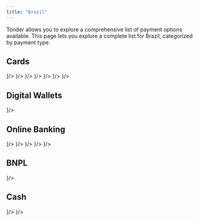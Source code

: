 ```yaml
---
title: "Brazil"
---
```


Tonder allows you to explore a comprehensive list of payment options available. This page lets you explore a complete list for Brazil, categorized by payment type. 

## Cards

<CardGroup cols={4}>
  <Card title="Visa" icon={
    <svg xmlns="http://www.w3.org/2000/svg" width="48" height="32" fill="none"><path d="M0 4a4 4 0 0 1 4-4h40a4 4 0 0 1 4 4v24a4 4 0 0 1-4 4H4a4 4 0 0 1-4-4V4z" fill="#1434CB"/><path d="m19.21 9.196-5.242 12.626h-3.43l-2.59-10.074c-.13-.59-.323-.85-.776-1.112C6.395 10.242 5.1 9.786 4 9.588l.065-.393h5.501c.712 0 1.36.458 1.489 1.309l1.36 7.327 3.365-8.57h3.43v-.066zm13.398 8.505c0-3.337-4.53-3.533-4.53-4.972 0-.458.453-.916 1.359-1.047.453-.065 1.747-.13 3.171.589l.583-2.682C32.414 9.327 31.443 9 30.149 9c-3.172 0-5.437 1.7-5.437 4.187 0 1.832 1.618 2.813 2.848 3.402 1.23.588 1.683.981 1.683 1.57 0 .85-.971 1.243-1.942 1.243-1.618 0-2.589-.458-3.301-.785l-.582 2.747c.776.328 2.135.655 3.56.655 3.365 0 5.566-1.701 5.63-4.318zm8.415 4.121H44L41.411 9.196h-2.783a1.43 1.43 0 0 0-1.36.916l-4.854 11.71h3.366l.647-1.897h4.143l.453 1.897zm-3.625-4.448 1.683-4.71.97 4.71h-2.653zM23.806 9.196l-2.654 12.626h-3.236L20.57 9.196h3.236z" fill="#fff"/><path fill-rule="evenodd" clip-rule="evenodd" d="M44 1H4a3 3 0 0 0-3 3v24a3 3 0 0 0 3 3h40a3 3 0 0 0 3-3V4a3 3 0 0 0-3-3zM4 0a4 4 0 0 0-4 4v24a4 4 0 0 0 4 4h40a4 4 0 0 0 4-4V4a4 4 0 0 0-4-4H4z" fill="#fff" fill-opacity=".1"/></svg>
  }/>
  <Card title="MasterCard" icon={
    <svg xmlns="http://www.w3.org/2000/svg" width="48" height="32" fill="none"><rect width="48" height="32" rx="4" fill="#000"/><path d="M0 4a4 4 0 0 1 4-4h40a4 4 0 0 1 4 4v24a4 4 0 0 1-4 4H4a4 4 0 0 1-4-4V4z" fill="#000"/><path d="M28.867 7.369h-9.735v17.41h9.735V7.37z" fill="#FF5F00"/><path d="M19.751 16.072a11.01 11.01 0 0 1 1.117-4.84A11.064 11.064 0 0 1 24 7.367a11.172 11.172 0 0 0-11.737-1.254 11.107 11.107 0 0 0-4.568 4.085 11.033 11.033 0 0 0 0 11.749 11.107 11.107 0 0 0 4.568 4.084A11.172 11.172 0 0 0 24 24.778a11.064 11.064 0 0 1-3.132-3.865 11.012 11.012 0 0 1-1.117-4.84z" fill="#EB001B"/><path fill-rule="evenodd" clip-rule="evenodd" d="M40.305 21.947a11.033 11.033 0 0 0 0-11.749 11.106 11.106 0 0 0-4.568-4.084A11.172 11.172 0 0 0 24 7.367a11.084 11.084 0 0 1 3.13 3.866 11.03 11.03 0 0 1 0 9.678A11.084 11.084 0 0 1 24 24.778a11.172 11.172 0 0 0 11.737 1.254 11.107 11.107 0 0 0 4.568-4.085zm.634.629v.356h-.079v-.356h-.144v-.073h.367v.073h-.144zm.714-.073v.43h-.08v-.326l-.121.28h-.083l-.121-.279v.324h-.08v-.43h.113l.13.296.13-.295h.112z" fill="#F79E1B"/><path fill-rule="evenodd" clip-rule="evenodd" d="M44 1H4a3 3 0 0 0-3 3v24a3 3 0 0 0 3 3h40a3 3 0 0 0 3-3V4a3 3 0 0 0-3-3zM4 0a4 4 0 0 0-4 4v24a4 4 0 0 0 4 4h40a4 4 0 0 0 4-4V4a4 4 0 0 0-4-4H4z" fill="#fff" fill-opacity=".1"/><rect x=".5" y=".5" width="47" height="31" rx="3.5" stroke="#000" stroke-opacity=".05"/></svg>
  }/>
  <Card title="Elo" icon={
    <svg xmlns="http://www.w3.org/2000/svg" width="48" height="32" fill="none"><path d="M0 4a4 4 0 0 1 4-4h40a4 4 0 0 1 4 4v24a4 4 0 0 1-4 4H4a4 4 0 0 1-4-4V4z" fill="#000"/><path d="M10.236 11.386a4.51 4.51 0 0 1 5.85 3.378l3.091-.63a7.666 7.666 0 0 0-9.941-5.74l1 2.992z" fill="#FC0"/><path d="m6.587 21.406 2.09-2.364a4.5 4.5 0 0 1-1.522-3.378c0-1.343.589-2.55 1.521-3.375l-2.09-2.364A7.648 7.648 0 0 0 4 15.665c0 2.285 1 4.337 2.587 5.741z" fill="#00A0DE"/><path d="M16.084 16.57a4.51 4.51 0 0 1-5.85 3.372l-1.001 2.994a7.67 7.67 0 0 0 2.433.393 7.667 7.667 0 0 0 7.51-6.126l-3.092-.634z" fill="#EC3413"/><path fill-rule="evenodd" clip-rule="evenodd" d="M33.268 10.039v8.954l1.392.565-.79 1.846-1.537-.64a1.742 1.742 0 0 1-.758-.636c-.17-.263-.297-.624-.297-1.11v-8.98h1.99zm-11.387 9.104a5.469 5.469 0 0 1-.322-.62 4.55 4.55 0 0 1-.1-3.442c.455-1.239 1.323-2.187 2.445-2.67 1.411-.607 2.971-.487 4.323.315.86.493 1.468 1.254 1.93 2.33.036.082.069.168.1.25l.061.16-8.438 3.677zm2.817-4.907c-1.002.43-1.518 1.37-1.412 2.473l4.244-1.827c-.73-.858-1.68-1.142-2.832-.646zm3.36 3.974-.001.003-.088-.06c-.254.411-.649.744-1.147.96-.949.413-1.828.307-2.46-.247l-.057.088-.002-.001-1.077 1.61c.268.186.555.343.856.47 1.19.493 2.406.47 3.605-.051.867-.376 1.547-.949 2.012-1.675l-1.64-1.097zm9.687-3.409a2.533 2.533 0 0 0-.87 1.911c-.001.761.333 1.443.864 1.91l-1.427 1.594a4.666 4.666 0 0 1-1.576-3.506 4.665 4.665 0 0 1 1.58-3.501l1.429 1.592zm1.668 4.453a2.57 2.57 0 0 1-.805-.13l-.682 2.027a4.68 4.68 0 0 0 6.072-3.493l-2.097-.428a2.54 2.54 0 0 1-2.488 2.024zm-1.478-6.979A4.68 4.68 0 0 1 44 15.785l-2.097.425a2.54 2.54 0 0 0-3.292-1.905l-.676-2.03z" fill="#fff"/><path fill-rule="evenodd" clip-rule="evenodd" d="M44 1H4a3 3 0 0 0-3 3v24a3 3 0 0 0 3 3h40a3 3 0 0 0 3-3V4a3 3 0 0 0-3-3zM4 0a4 4 0 0 0-4 4v24a4 4 0 0 0 4 4h40a4 4 0 0 0 4-4V4a4 4 0 0 0-4-4H4z" fill="#fff" fill-opacity=".1"/></svg>
  }/>
  <Card title="Hipercard" icon={
    <svg xmlns="http://www.w3.org/2000/svg" width="48" height="32" viewBox="0 0 48 32" fill="none"><rect width="48" height="32" rx="2" fill="#B3131B"/><path d="M3.70186 22.0604L3.91825 22.106C3.88504 22.2637 3.83168 22.5221 3.79977 22.6797C3.76766 22.8383 3.71272 23.1073 3.67763 23.2776L3.55208 23.8855C3.51812 24.0495 3.46483 24.3084 3.43368 24.4606C3.40231 24.6139 3.34827 24.8715 3.31345 25.0338C3.30848 25.0569 3.30364 25.0799 3.29902 25.1021L20.7777 25.096L38.5404 25.0897L38.8325 25.0552C38.9969 25.0358 39.2212 25.0008 39.3264 24.9787C39.4409 24.9547 39.5667 24.9288 39.6051 24.9216C39.605 24.9216 39.6072 24.9211 39.6128 24.9199L39.6329 24.915C39.6494 24.911 39.6701 24.9056 39.694 24.8993C39.7416 24.8867 39.7991 24.8708 39.8547 24.8547C39.9649 24.8229 40.1177 24.773 40.1899 24.7456C40.2602 24.7189 40.409 24.6526 40.5154 24.5998C40.6276 24.5441 40.739 24.4877 40.7646 24.4738C40.7637 24.4744 40.7693 24.4712 40.7845 24.4616C40.7979 24.4531 40.8151 24.4419 40.8349 24.4287C40.8746 24.4023 40.9226 24.3695 40.9688 24.3369L41.1257 24.2265L41.2917 24.0613C41.3914 23.9621 41.4947 23.8518 41.5224 23.8176L41.6687 23.9358L41.5224 23.8176C41.5518 23.7813 41.6201 23.6853 41.6709 23.6073C41.7199 23.532 41.7873 23.416 41.8178 23.3556C41.8477 23.2965 41.9079 23.156 41.9486 23.048L42.0192 22.8605L42.08 22.5825C42.1154 22.4208 42.1738 22.1447 42.2097 21.9698C42.2457 21.7938 42.2992 21.5345 42.3284 21.3935L42.4454 20.8287L42.5733 20.2102C42.6086 20.0403 42.663 19.7766 42.6943 19.6243C42.7257 19.4716 42.7794 19.2124 42.8136 19.048C42.8478 18.884 42.9053 18.606 42.9415 18.4303C42.9777 18.2542 43.0304 17.9997 43.0585 17.8646C43.0866 17.73 43.1402 17.4711 43.1777 17.2894C43.2153 17.1074 43.2742 16.8241 43.3087 16.6596L43.5109 16.7021L43.3087 16.6596C43.3431 16.4957 43.395 16.2464 43.4241 16.106C43.4531 15.9655 43.5074 15.7018 43.5446 15.5201L43.6643 14.9341C43.6931 14.7925 43.7452 14.5424 43.7802 14.3776C43.8149 14.2141 43.8728 13.9364 43.9088 13.7611L44.029 13.1747C44.0592 13.0275 44.1124 12.7726 44.1474 12.6079C44.1822 12.4443 44.2402 12.1666 44.2763 11.9912C44.3125 11.8154 44.3665 11.5517 44.3963 11.4053C44.4263 11.2582 44.4782 11.0081 44.5116 10.8493C44.5449 10.6915 44.5985 10.433 44.6306 10.2753C44.663 10.1166 44.7164 9.85721 44.7494 9.69854C44.7824 9.54043 44.84 9.26237 44.8774 9.08076C44.9149 8.8987 44.9689 8.6392 44.9976 8.5038C45.026 8.36941 45.0789 8.11554 45.1152 7.93991C45.1517 7.76332 45.2102 7.48653 45.2452 7.32425C45.2502 7.30121 45.255 7.27843 45.2597 7.25626L27.7706 7.26286L9.99902 7.26956L9.75635 7.30184C9.61926 7.32008 9.38238 7.3593 9.23393 7.38839C9.08702 7.41718 8.87336 7.469 8.76489 7.50166C8.65087 7.536 8.48758 7.59099 8.40609 7.62219C8.3207 7.65488 8.2057 7.7029 8.15387 7.72709C8.10194 7.75132 7.99138 7.8085 7.91167 7.85274C7.83364 7.89606 7.72448 7.96259 7.67346 7.99738L7.52916 7.78576L7.67346 7.99738C7.62168 8.03269 7.51606 8.11205 7.44266 8.17133C7.37388 8.22688 7.25908 8.3315 7.19334 8.39871L7.19334 8.39871C7.12775 8.46578 7.02503 8.58381 6.97011 8.65508L6.76721 8.49874L6.97011 8.65508L6.87164 8.78287L6.75912 8.99285L6.54155 8.87626L6.75912 8.99285L3.70186 22.0604ZM3.70186 22.0604L3.91825 22.106C3.95169 21.9472 4.00862 21.6734 4.04484 21.4971L3.79393 21.4456L3.70186 22.0604ZM6.4855 9.72672C6.52397 9.57049 6.57626 9.39032 6.5993 9.32842L5.96918 10.9021C6.00295 10.7438 6.06102 10.4656 6.09824 10.2838C6.13545 10.102 6.1978 9.82379 6.23678 9.66548L6.48549 9.72673C6.48549 9.72673 6.4855 9.72672 6.4855 9.72672Z" fill="#B3131B" stroke="white" stroke-width="0.51229"/><path d="M14.4527 20.7953H14.9154L14.9284 20.7615C14.9356 20.743 14.9415 20.6994 14.9415 20.6646C14.9415 20.6299 14.9567 20.5035 14.9754 20.3839C14.994 20.2642 15.0378 19.9888 15.0726 19.7718C15.1074 19.5549 15.1595 19.2287 15.1884 19.0469C15.2173 18.8651 15.2526 18.6325 15.2668 18.5299C15.281 18.4273 15.2984 18.3433 15.3054 18.3433C15.3124 18.3433 15.3423 18.3886 15.3718 18.4441L15.4256 18.5448L15.5449 18.6639L15.6642 18.783L15.811 18.8412L15.9578 18.8995L16.1328 18.922L16.3078 18.9444L16.5299 18.9309L16.752 18.9174L16.9925 18.8558L17.233 18.7941L17.3621 18.7357C17.4331 18.7036 17.5589 18.6336 17.6418 18.5801L17.7924 18.4829L17.9328 18.3438C18.01 18.2673 18.119 18.1446 18.1749 18.0712C18.2308 17.9978 18.2765 17.9324 18.2765 17.9258C18.2765 17.9193 18.304 17.8738 18.3375 17.8248C18.3711 17.7757 18.4398 17.6397 18.4902 17.5224C18.5406 17.4052 18.6193 17.1941 18.6652 17.0534L18.7486 16.7975L18.7917 16.5759C18.8154 16.454 18.8459 16.2525 18.8594 16.1281L18.8841 15.902L18.8699 15.7101L18.8556 15.5182L18.8107 15.3263L18.7658 15.1344L18.6931 14.9908L18.6205 14.8471L18.4801 14.6996L18.3397 14.5521L18.1736 14.4671L18.0075 14.382L17.8247 14.3386L17.6418 14.2952L17.4589 14.2819L17.276 14.2686L17.0723 14.2918L16.8685 14.315L16.7022 14.3571L16.536 14.3992L16.3915 14.4654C16.3121 14.5019 16.1965 14.5638 16.1346 14.603C16.0728 14.6422 16.009 14.6873 15.9928 14.7032C15.9767 14.7191 15.9381 14.7486 15.907 14.7688L15.8505 14.8054L15.89 14.6181C15.9118 14.5151 15.9299 14.4188 15.9304 14.4042L15.9312 14.3775H15.5368H15.1423L15.0731 14.8093C15.0351 15.0467 14.975 15.4137 14.9396 15.6248C14.9043 15.8359 14.8509 16.1525 14.8211 16.3284C14.7913 16.5043 14.7381 16.8162 14.7029 17.0214C14.6677 17.2266 14.6096 17.5528 14.5737 17.7463C14.5378 17.9398 14.4852 18.2228 14.4568 18.3753C14.4284 18.5277 14.375 18.8156 14.3381 19.0149C14.3012 19.2143 14.2419 19.5309 14.2063 19.7185C14.1707 19.9062 14.1128 20.2036 14.0776 20.3795C14.0424 20.5554 14.0083 20.7209 14.0019 20.7473L13.9901 20.7953H14.4527ZM16.4444 18.3301L16.2647 18.3408L16.1473 18.3203L16.0299 18.2997L15.9106 18.2458L15.7914 18.1918L15.7081 18.113L15.6247 18.0341L15.5767 17.9275C15.5502 17.8689 15.5162 17.7693 15.5012 17.7062L15.4737 17.5915L15.4847 17.4077L15.4957 17.2239L15.5511 16.9361C15.5816 16.7778 15.6364 16.4803 15.6728 16.2751C15.7092 16.0699 15.7644 15.7692 15.7954 15.6069L15.8517 15.3118L15.975 15.2101C16.0429 15.1542 16.1503 15.0792 16.2138 15.0435L16.3293 14.9786L16.4799 14.9324L16.6305 14.8862L16.8242 14.8749L17.0178 14.8637L17.1755 14.897L17.3332 14.9303L17.4444 14.9811L17.5557 15.0318L17.649 15.1248L17.7423 15.2178L17.7927 15.3162C17.8203 15.3703 17.8592 15.4763 17.8791 15.5517L17.9152 15.6888L17.9041 16.0939L17.8931 16.499L17.8378 16.7384C17.8074 16.8701 17.7495 17.0716 17.7092 17.1862L17.6359 17.3945L17.5461 17.5631C17.4968 17.6559 17.4206 17.7812 17.3769 17.8416C17.3333 17.902 17.2636 17.9803 17.2222 18.0156C17.1808 18.0508 17.1114 18.1059 17.0681 18.138L16.9892 18.1963L16.8066 18.2579L16.624 18.3194L16.4444 18.3301ZM20.9122 18.9163L21.1489 18.9189L21.3856 18.8975C21.5158 18.8858 21.7288 18.8613 21.8589 18.8431C21.9891 18.8249 22.214 18.7843 22.3587 18.7527L22.6217 18.6954L22.6348 18.5993C22.642 18.5464 22.6715 18.3891 22.7004 18.2497L22.753 17.9962L22.7414 17.9847L22.7298 17.9732L22.6494 18.0117C22.6052 18.0328 22.4674 18.0833 22.3433 18.1239L22.1176 18.1976L21.8807 18.2431L21.6438 18.2885L21.2672 18.2893L20.8907 18.29L20.7616 18.2491C20.6906 18.2267 20.5862 18.1855 20.5295 18.1578L20.4266 18.1073L20.3416 18.0312L20.2566 17.9551L20.1903 17.8402L20.124 17.7254L20.0824 17.5813L20.0408 17.4373L20.0405 17.1707L20.0402 16.9041L20.0771 16.6663L20.114 16.4284L20.4378 16.4135L20.7616 16.3985L21.9585 16.4061L23.1553 16.4137L23.1915 16.2618C23.2114 16.1782 23.2417 16.0055 23.259 15.878L23.2904 15.6461L23.2911 15.4511L23.2917 15.256L23.2576 15.1104L23.2236 14.9648L23.1672 14.8684C23.1362 14.8153 23.0816 14.7385 23.0459 14.6976C23.0101 14.6567 22.9463 14.599 22.904 14.5694C22.8618 14.5399 22.7788 14.4902 22.7196 14.459L22.612 14.4023L22.424 14.3574L22.2361 14.3125L22.0045 14.2906L21.7729 14.2686L21.5577 14.2825L21.3426 14.2964L21.0844 14.3455L20.8262 14.3947L20.6648 14.4586C20.576 14.4938 20.4405 14.5579 20.3636 14.6011C20.2866 14.6443 20.1801 14.7147 20.1269 14.7574C20.0736 14.8002 19.9814 14.8833 19.922 14.9421C19.8626 15.001 19.7746 15.1067 19.7266 15.1771C19.6786 15.2474 19.605 15.3721 19.563 15.4542C19.5211 15.5363 19.4664 15.6515 19.4415 15.7101C19.4167 15.7687 19.3715 15.8887 19.3411 15.9766C19.3108 16.0646 19.2631 16.2325 19.2351 16.3497C19.2071 16.467 19.1688 16.66 19.1499 16.7787L19.1156 16.9945L19.1159 17.3118L19.1163 17.629L19.149 17.7676C19.167 17.8438 19.2013 17.959 19.2254 18.0235C19.2494 18.088 19.2939 18.1839 19.3242 18.2367C19.3545 18.2895 19.4192 18.3744 19.468 18.4255C19.5168 18.4766 19.6051 18.5541 19.6643 18.5977C19.7235 18.6414 19.8288 18.7028 19.8984 18.7341L20.0249 18.7912L20.2012 18.8335C20.2983 18.8567 20.4447 18.8842 20.5266 18.8946C20.6085 18.9051 20.7821 18.9148 20.9122 18.9163ZM21.3175 15.9127C20.7218 15.9127 20.2345 15.9084 20.2345 15.9033C20.2345 15.8981 20.2599 15.8237 20.2909 15.738C20.322 15.6523 20.3766 15.5247 20.4122 15.4545L20.4769 15.3268L20.6193 15.1865L20.7616 15.0463L20.9015 14.98C20.9784 14.9436 21.0801 14.9039 21.1274 14.8918C21.1747 14.8798 21.3103 14.8638 21.4286 14.8563L21.6438 14.8426L21.809 14.8637L21.9742 14.8847L22.0943 14.9392L22.2144 14.9937L22.2803 15.064C22.3165 15.1028 22.3597 15.1598 22.3762 15.1907L22.4063 15.247L22.4261 15.3719L22.446 15.4969L22.4233 15.7048L22.4005 15.9127H21.3175ZM27.7545 18.9164L27.9913 18.919L28.2601 18.8874C28.408 18.87 28.6048 18.8413 28.6975 18.8235C28.7902 18.8057 28.9403 18.7703 29.031 18.7449C29.1217 18.7195 29.2038 18.6921 29.2134 18.6839C29.223 18.6757 29.2486 18.579 29.2704 18.4689C29.2921 18.3588 29.3195 18.2111 29.3312 18.1407C29.343 18.0704 29.349 18.009 29.3447 18.0044C29.3404 17.9998 29.3245 18.0058 29.3094 18.0177C29.2944 18.0295 29.1888 18.0735 29.0748 18.1155L28.8677 18.1917L28.5726 18.2484L28.2776 18.305L28.0267 18.2965L27.7759 18.2881L27.6334 18.2391L27.4909 18.1901L27.3808 18.0947L27.2707 17.9993L27.1977 17.8674L27.1247 17.7356L27.0899 17.5593L27.0551 17.383L27.0553 17.1542L27.0555 16.9254L27.0978 16.6482L27.1401 16.3711L27.1848 16.2218C27.2094 16.1397 27.2372 16.0438 27.2466 16.0086C27.2561 15.9734 27.2955 15.8727 27.3343 15.7847C27.3731 15.6968 27.4424 15.5608 27.4882 15.4827L27.5715 15.3405L27.6738 15.2355L27.776 15.1304L27.8844 15.0639L27.9927 14.9973L28.1318 14.9548C28.2083 14.9315 28.3435 14.9012 28.4323 14.8874L28.5937 14.8625L28.8303 14.8743L29.067 14.8861L29.3467 14.9415L29.6264 14.997L29.7402 15.0391C29.8028 15.0622 29.8567 15.0811 29.86 15.0811C29.8634 15.0811 29.8784 15.002 29.8934 14.9052C29.9084 14.8085 29.9351 14.6493 29.9527 14.5515C29.9704 14.4537 29.9805 14.3695 29.9753 14.3644C29.9701 14.3592 29.8861 14.346 29.7885 14.335C29.6909 14.3239 29.4257 14.3043 29.1992 14.2914L28.7873 14.268L28.4968 14.2901L28.2064 14.3122L27.9912 14.357L27.776 14.4018L27.6375 14.4567C27.5613 14.4869 27.4496 14.5414 27.3894 14.5778C27.3292 14.6142 27.2525 14.6632 27.2191 14.6867C27.1856 14.7101 27.084 14.8016 26.9934 14.89L26.8286 15.0507L26.7366 15.1843C26.686 15.2577 26.5985 15.4109 26.5421 15.5246L26.4396 15.7314L26.361 15.9553C26.3178 16.0784 26.2575 16.2799 26.227 16.403L26.1715 16.6269L26.1513 16.8295L26.1312 17.032L26.1314 17.2985L26.1316 17.5651L26.1519 17.7201L26.1722 17.8752L26.2367 18.0346L26.3011 18.1941L26.3756 18.3094L26.45 18.4247L26.5684 18.5402L26.6867 18.6556L26.8119 18.7212L26.9371 18.7868L27.1016 18.832C27.1921 18.8569 27.3228 18.8855 27.3921 18.8955C27.4614 18.9056 27.6243 18.9149 27.7545 18.9164ZM31.2938 18.9085L31.5843 18.9003L31.7671 18.8539L31.95 18.8075L32.0684 18.752C32.1335 18.7215 32.24 18.6614 32.3051 18.6183C32.3701 18.5752 32.4709 18.4933 32.5289 18.4363C32.587 18.3793 32.6731 18.282 32.7202 18.2201C32.7674 18.1583 32.8088 18.1104 32.8123 18.1139C32.8157 18.1173 32.8049 18.2159 32.7882 18.333C32.7714 18.4501 32.7575 18.6058 32.7573 18.6791L32.7569 18.8124H33.1518H33.5467L33.5588 18.5085L33.5708 18.2047L33.6272 17.8103C33.6582 17.5933 33.7082 17.2719 33.7384 17.096C33.7686 16.9201 33.8211 16.6227 33.855 16.435C33.889 16.2474 33.9427 15.9548 33.9745 15.7847L34.0323 15.4756L34.0342 15.2085L34.0362 14.9415L33.9752 14.8181L33.9143 14.6946L33.8317 14.616L33.749 14.5374L33.6134 14.4693L33.4777 14.4012L33.2755 14.3566L33.0733 14.3121L32.795 14.2911L32.5166 14.2701L32.158 14.2921C31.9608 14.3041 31.6833 14.328 31.5413 14.3451L31.2831 14.3762L31.1071 14.3768L30.9311 14.3775L30.9055 14.5001C30.8914 14.5675 30.8523 14.7277 30.8186 14.8561C30.7848 14.9845 30.7603 15.0926 30.7642 15.0964C30.768 15.1002 30.8621 15.079 30.9733 15.0494C31.0845 15.0197 31.3207 14.9709 31.4982 14.941L31.821 14.8865L32.1114 14.8746L32.4019 14.8628L32.589 14.8953L32.7761 14.9278L32.901 14.9889L33.0259 15.0499L33.0958 15.1532L33.1657 15.2565L33.1647 15.4193L33.1637 15.5822L33.1267 15.7609L33.0896 15.9395L32.3154 15.9423L31.5412 15.9451L31.2879 16.0139C31.1485 16.0518 30.9942 16.1021 30.9449 16.1256C30.8957 16.1492 30.8464 16.1685 30.8355 16.1685C30.8245 16.1685 30.7416 16.2141 30.6512 16.2697L30.4869 16.371L30.3576 16.4989C30.2864 16.5693 30.1955 16.6749 30.1555 16.7335C30.1155 16.7922 30.0506 16.9146 30.0112 17.0057L29.9396 17.1713L29.9067 17.3575L29.8739 17.5437V17.7391V17.9344L29.9053 18.0971L29.9367 18.2597L29.9949 18.3658C30.027 18.4241 30.0858 18.5096 30.1256 18.5557L30.198 18.6396L30.3267 18.717L30.4554 18.7945L30.6027 18.8358C30.6838 18.8585 30.8071 18.886 30.8768 18.8969L31.0035 18.9167L31.2938 18.9085ZM31.5627 18.3123L31.3906 18.3212L31.2766 18.2924C31.2139 18.2766 31.1188 18.2413 31.0652 18.214L30.9678 18.1643L30.9146 18.1017C30.8853 18.0673 30.8407 17.9996 30.8153 17.9513L30.7692 17.8636L30.7602 17.6586L30.7511 17.4536L30.7876 17.3293C30.8077 17.2609 30.8547 17.1423 30.8922 17.0656L30.9603 16.9263L31.0907 16.7979L31.2212 16.6696L31.3597 16.6035L31.4982 16.5374L31.6703 16.4969L31.8425 16.4564H32.3804H32.9183L32.9523 16.4703L32.9863 16.4842L32.9577 16.6515C32.9419 16.7435 32.9044 16.91 32.8742 17.0214C32.844 17.1328 32.7908 17.2965 32.7558 17.3853C32.7209 17.474 32.6923 17.5525 32.6923 17.5597C32.6923 17.5668 32.657 17.6315 32.6138 17.7034L32.5352 17.8341L32.4062 17.9608C32.3352 18.0304 32.2693 18.0874 32.2598 18.0874C32.2502 18.0874 32.2067 18.1114 32.1631 18.1408L32.0838 18.1941L31.9093 18.2487L31.7349 18.3034L31.5627 18.3123ZM38.5663 18.9161L38.7707 18.9187L38.9643 18.8875C39.0708 18.8704 39.2064 18.8428 39.2655 18.8262C39.3247 18.8096 39.4312 18.7665 39.5022 18.7305L39.6313 18.6649L39.7424 18.5681L39.8534 18.4712L39.9704 18.3166C40.0347 18.2316 40.093 18.1477 40.0998 18.1301L40.1123 18.0981L40.1015 18.2047C40.0955 18.2633 40.0821 18.3593 40.0717 18.4179C40.0613 18.4766 40.0464 18.5893 40.0386 18.6684L40.0243 18.8124H40.4464H40.8685V18.6684V18.5245L40.9328 17.9808C40.9682 17.6818 41.0205 17.2836 41.049 17.096C41.0776 16.9084 41.1216 16.6397 41.147 16.499C41.1723 16.3583 41.2171 16.104 41.2466 15.934C41.2761 15.7639 41.3293 15.4665 41.3649 15.273C41.4005 15.0795 41.4575 14.7725 41.4915 14.5907C41.5256 14.409 41.5785 14.1259 41.6091 13.9617C41.6397 13.7976 41.6946 13.5097 41.731 13.3221C41.7675 13.1345 41.8207 12.8706 41.8493 12.7358C41.8779 12.6009 41.9013 12.4834 41.9012 12.4746V12.4586H41.4407H40.9803L40.9667 12.5918C40.9592 12.6651 40.9239 12.9074 40.8883 13.1302C40.8527 13.353 40.7947 13.708 40.7593 13.9191C40.724 14.1302 40.6899 14.3349 40.6836 14.374L40.6722 14.445L40.6358 14.4297C40.6159 14.4213 40.5075 14.3915 40.3951 14.3636L40.1907 14.3127L39.911 14.2911L39.6313 14.2695L39.3946 14.2914L39.1579 14.3132L38.9428 14.3671L38.7276 14.421L38.5232 14.5198L38.3188 14.6186L38.1682 14.7291L38.0176 14.8396L37.8875 14.9778C37.8159 15.0538 37.7126 15.1795 37.6578 15.2572L37.5582 15.3984L37.4413 15.6395C37.377 15.7722 37.2987 15.9478 37.2673 16.0299C37.236 16.112 37.1807 16.294 37.1445 16.4343L37.0786 16.6894L37.0461 17.0206L37.0137 17.3519L37.0381 17.6184L37.0624 17.8849L37.0912 17.9808C37.1071 18.0336 37.1405 18.1276 37.1655 18.1898L37.2109 18.3028L37.2937 18.4139L37.3766 18.525L37.4711 18.6017L37.5657 18.6785L37.6948 18.742C37.7658 18.7769 37.8849 18.8221 37.9595 18.8423C38.0341 18.8626 38.1551 18.8869 38.2285 18.8964C38.3018 18.9058 38.4538 18.9147 38.5663 18.9161ZM38.9331 18.3112L38.7707 18.3197L38.661 18.3002C38.6007 18.2894 38.5042 18.2606 38.4466 18.2361L38.3417 18.1916L38.2536 18.12L38.1654 18.0484L38.0998 17.924L38.0343 17.7996L38.0044 17.661L37.9746 17.5224L37.9771 17.2452L37.9796 16.9681L38.0143 16.7229L38.049 16.4777L38.1029 16.3071C38.1325 16.2133 38.157 16.1248 38.1571 16.1104C38.1573 16.096 38.1866 16.0193 38.2222 15.9398C38.2578 15.8604 38.3173 15.7378 38.3544 15.6675C38.3915 15.5971 38.4608 15.4874 38.5085 15.4237C38.5561 15.36 38.641 15.2641 38.6971 15.2105C38.7532 15.1569 38.8424 15.0867 38.8954 15.0544L38.9917 14.9956L39.1609 14.9376L39.3301 14.8796L39.6851 14.8794H40.0401L40.2445 14.9356C40.3569 14.9665 40.4763 15.0023 40.5098 15.0152L40.5706 15.0387L40.5588 15.0972C40.5522 15.1294 40.5266 15.2709 40.5019 15.4116C40.4772 15.5523 40.4285 15.821 40.3937 16.0086C40.3589 16.1962 40.3054 16.4793 40.2748 16.6376C40.2443 16.7959 40.2 16.9974 40.1765 17.0853C40.1529 17.1733 40.1197 17.2951 40.1027 17.356C40.0856 17.417 40.045 17.5225 40.0124 17.5906C39.9798 17.6586 39.9228 17.7575 39.8858 17.8103C39.8487 17.863 39.7859 17.9361 39.7463 17.9727C39.7067 18.0093 39.6211 18.0743 39.556 18.1171L39.4377 18.1951L39.2666 18.2489L39.0956 18.3026L38.9331 18.3112ZM7.26661 18.8124H7.78939L7.8269 18.5832C7.84753 18.4571 7.88782 18.2148 7.91644 18.0448C7.94505 17.8748 7.99831 17.5581 8.03479 17.3412C8.07126 17.1242 8.12595 16.8028 8.1563 16.6269C8.18666 16.451 8.23489 16.1782 8.26349 16.0206C8.29208 15.863 8.3209 15.7286 8.32754 15.7221L8.33959 15.7101H9.74532H11.151L11.1666 15.7256L11.1823 15.741L11.1579 15.8642C11.1445 15.9319 11.1048 16.1408 11.0698 16.3284C11.0347 16.5161 10.9758 16.8327 10.9388 17.032C10.9018 17.2314 10.8483 17.5144 10.8199 17.661C10.7916 17.8076 10.7342 18.1146 10.6923 18.3433C10.6505 18.572 10.6164 18.7711 10.6165 18.7857L10.6168 18.8124H11.1417H11.6666L11.6899 18.6791C11.7026 18.6058 11.7232 18.4739 11.7355 18.3859C11.7479 18.298 11.7776 18.1109 11.8017 17.9702C11.8257 17.8295 11.8737 17.5512 11.9084 17.3519C11.943 17.1525 12.001 16.8119 12.0373 16.5949C12.0735 16.378 12.1273 16.0614 12.1568 15.8913C12.1862 15.7213 12.2387 15.4335 12.2734 15.2517C12.3082 15.0699 12.366 14.7629 12.4019 14.5694C12.4379 14.3759 12.4917 14.0833 12.5216 13.9191C12.5515 13.7549 12.606 13.4575 12.6427 13.2581C12.6794 13.0588 12.7258 12.8261 12.7457 12.7411L12.782 12.5865H12.2505H11.719L11.7045 12.6878C11.6966 12.7435 11.6709 12.8994 11.6474 13.0343C11.624 13.1691 11.5814 13.409 11.5527 13.5673C11.5241 13.7256 11.4717 14.0278 11.4363 14.2389C11.401 14.45 11.3559 14.7294 11.3362 14.8599L11.3003 15.097L10.5201 15.1127L9.73989 15.1283L9.08637 15.1129C8.72694 15.1045 8.43086 15.0959 8.42843 15.0938C8.42599 15.0918 8.43824 15.0089 8.45563 14.9097C8.47303 14.8105 8.50594 14.6382 8.52877 14.5268C8.55161 14.4154 8.59488 14.1947 8.62495 14.0364C8.65502 13.8781 8.68907 13.6814 8.70063 13.5993C8.71219 13.5172 8.73642 13.3805 8.75447 13.2955C8.77251 13.2104 8.80677 13.0313 8.83058 12.8975C8.8544 12.7636 8.87977 12.6389 8.88697 12.6203L8.90006 12.5865H8.37284H7.84563L7.81186 12.7731C7.79329 12.8757 7.76852 13.022 7.75683 13.0982C7.74514 13.1745 7.70587 13.4191 7.66957 13.6419C7.63327 13.8647 7.57968 14.1957 7.55048 14.3775C7.52128 14.5593 7.46811 14.8903 7.43232 15.1131C7.39654 15.3359 7.33748 15.6813 7.3011 15.8807C7.26472 16.08 7.21204 16.3631 7.18404 16.5097C7.15605 16.6562 7.10269 16.9345 7.06548 17.128C7.02826 17.3215 6.97398 17.5949 6.94484 17.7356C6.91569 17.8764 6.88348 18.0395 6.87324 18.0981C6.86301 18.1567 6.82971 18.3258 6.79924 18.4739C6.76877 18.622 6.74384 18.7587 6.74384 18.7777V18.8124H7.26661ZM13.054 18.8124H13.5168L13.5299 18.7786C13.5371 18.7601 13.5429 18.7114 13.5429 18.6705C13.5429 18.6296 13.572 18.4169 13.6076 18.1979C13.6432 17.9788 13.7019 17.6221 13.7382 17.4052C13.7745 17.1882 13.828 16.8716 13.8572 16.7015C13.8864 16.5315 13.9383 16.2485 13.9726 16.0726C14.0068 15.8967 14.0594 15.6232 14.0894 15.4649C14.1195 15.3066 14.1785 15.0054 14.2206 14.7956C14.2628 14.5858 14.3025 14.4057 14.3089 14.3954L14.3206 14.3767L13.8526 14.3824L13.3845 14.3882L13.3456 14.6654C13.3241 14.8178 13.2773 15.12 13.2414 15.337C13.2056 15.5539 13.1513 15.8849 13.1209 16.0726C13.0905 16.2602 13.0374 16.5624 13.003 16.7442C12.9686 16.926 12.9158 17.2042 12.8858 17.3625C12.8557 17.5208 12.8018 17.7991 12.7659 17.9808C12.7301 18.1626 12.682 18.4025 12.659 18.5139C12.6361 18.6253 12.6114 18.738 12.6042 18.7644L12.5912 18.8124H13.054ZM23.8782 18.8124H24.3376L24.3514 18.6198C24.359 18.5138 24.385 18.3003 24.4092 18.1454C24.4334 17.9904 24.4829 17.6813 24.5192 17.4585C24.5556 17.2357 24.6231 16.8648 24.6693 16.6343C24.7155 16.4039 24.7677 16.1748 24.7854 16.1253C24.803 16.0757 24.8174 16.0221 24.8174 16.006C24.8174 15.9899 24.852 15.9024 24.8942 15.8115C24.9364 15.7205 25.0151 15.5813 25.069 15.502L25.1671 15.358L25.2983 15.2375L25.4296 15.1171L25.5915 15.0405L25.7534 14.9639L26.0008 14.9651L26.2482 14.9664L26.3699 15.0024C26.4368 15.0223 26.4973 15.0385 26.5044 15.0385C26.5114 15.0385 26.5172 15.0158 26.5172 14.9881C26.5172 14.9604 26.5414 14.8199 26.571 14.676C26.6006 14.5321 26.6248 14.4082 26.6248 14.4008C26.6248 14.3934 26.5546 14.3661 26.4688 14.3403C26.383 14.3144 26.2644 14.2874 26.2052 14.2801L26.0976 14.2669L25.9578 14.2915C25.8809 14.3049 25.7665 14.3347 25.7036 14.3576C25.6407 14.3805 25.5369 14.4324 25.4729 14.473C25.4089 14.5136 25.3094 14.5926 25.2517 14.6487C25.194 14.7048 25.097 14.8178 25.0361 14.8999C24.9752 14.982 24.9115 15.0683 24.8945 15.0918L24.8637 15.1344L24.8824 15.0491C24.8927 15.0022 24.9214 14.8487 24.9461 14.708C24.9708 14.5673 24.9962 14.4353 25.0025 14.4148L25.014 14.3775H24.6037H24.1934V14.4289C24.1934 14.4572 24.1692 14.6275 24.1396 14.8074C24.11 14.9872 24.0612 15.2879 24.0312 15.4756C24.0011 15.6632 23.9478 15.9894 23.9127 16.2005C23.8775 16.4116 23.8242 16.7138 23.7941 16.8721C23.764 17.0304 23.7106 17.3087 23.6755 17.4904C23.6403 17.6722 23.5818 17.9696 23.5456 18.1514C23.5094 18.3332 23.4661 18.5478 23.4493 18.6284C23.4326 18.709 23.4189 18.7834 23.4189 18.7936V18.8124L23.8782 18.8124ZM34.7831 18.8124H35.2528V18.6699V18.5275L35.3069 18.1742C35.3367 17.9799 35.3858 17.6722 35.416 17.4904C35.4463 17.3087 35.484 17.0784 35.4998 16.9787C35.5157 16.879 35.5577 16.6632 35.5931 16.499C35.6286 16.3348 35.6729 16.1573 35.6915 16.1045C35.7102 16.0518 35.7256 15.9964 35.7258 15.9815C35.726 15.9666 35.766 15.8708 35.8148 15.7686L35.9035 15.5828L36.0204 15.4288L36.1374 15.2748L36.2654 15.1794C36.3358 15.127 36.449 15.0574 36.517 15.0248L36.6406 14.9655L36.9095 14.9673L37.1785 14.9691L37.2843 15.0028L37.3902 15.0365L37.4081 15.0256L37.4259 15.0147L37.4268 14.9466C37.4273 14.9092 37.4503 14.77 37.478 14.6372L37.5283 14.3958L37.4717 14.3739C37.4406 14.3618 37.3667 14.3368 37.3076 14.3184L37.2 14.2848L37.0063 14.2853L36.8127 14.2858L36.6549 14.3408L36.4971 14.3958L36.3786 14.4666L36.2601 14.5374L36.106 14.6973L35.952 14.8573L35.8692 14.9813C35.8237 15.0495 35.7836 15.1023 35.7801 15.0986C35.7767 15.0948 35.8014 14.9527 35.8351 14.7826C35.8688 14.6126 35.8968 14.4519 35.8973 14.4255L35.8983 14.3775H35.5002H35.1022V14.3911C35.1022 14.3986 35.0823 14.5353 35.0581 14.6949C35.0338 14.8546 34.9851 15.1627 34.9498 15.3796C34.9146 15.5966 34.8567 15.9468 34.8213 16.1579C34.7858 16.3689 34.7323 16.6712 34.7025 16.8295C34.6726 16.9878 34.6195 17.266 34.5846 17.4478C34.5496 17.6296 34.4921 17.9222 34.4569 18.0981C34.4216 18.274 34.3749 18.5067 34.3531 18.6152L34.3134 18.8124L34.7831 18.8124ZM13.964 13.6095L14.0947 13.6099L14.1985 13.5749L14.3024 13.5398L14.3943 13.4474L14.4862 13.3551L14.5346 13.232L14.583 13.1089L14.5847 12.9277L14.5865 12.7464L14.5434 12.6757L14.5004 12.6049L14.4255 12.5589L14.3506 12.513H14.1888L14.027 12.513L13.9169 12.5618L13.8068 12.6107L13.7429 12.6786L13.6789 12.7464L13.6287 12.8637L13.5785 12.981L13.5691 13.1636L13.5596 13.3463L13.6063 13.4371L13.653 13.5279L13.7432 13.5684L13.8334 13.609L13.964 13.6095Z" fill="white"/></svg>
  }/>
  <Card title="American Express" icon={
    <svg xmlns="http://www.w3.org/2000/svg" width="48" height="32" fill="none"><rect width="48" height="32" rx="4" fill="#006FCF"/><path d="m23.012 15.294 4.376-9.882h3.459l4.341 9.811V5.412h4.235l2.189 6.106 2.259-6.106H48V4h-5.188l-1.2 3.282L40.412 4h-6.67v4.27L31.834 4h-5.47l-5.612 12.706h4.553V28h14.047l2.188-2.4L43.73 28H48v-1.412h-3.565l-2.823-3.176-2.93 3.176H26.788v-9.882h11.965l2.859 3.176 2.894-3.176L48 16.74v-1.447h-2.682V8.412l-2.506 6.882h-2.4L37.87 8.447v6.847h-5.683l-.847-1.976h-4.553l-.776 1.976h-3z" fill="#fff"/><path d="M35.188 24.294v2.294l4.659-4.94-4.659-4.942V19h-5.682v1.553h5.576v2.223h-5.576v1.518h5.682zM43.306 21.647 48 26.588v-2.047l-2.718-2.894L48 18.753V16.74l-4.694 4.906zM27.776 11.094l1.271-3.176 1.377 3.176h-2.648z" fill="#fff"/><path fill-rule="evenodd" clip-rule="evenodd" d="M44 1H4a3 3 0 0 0-3 3v24a3 3 0 0 0 3 3h40a3 3 0 0 0 3-3V4a3 3 0 0 0-3-3zM4 0a4 4 0 0 0-4 4v24a4 4 0 0 0 4 4h40a4 4 0 0 0 4-4V4a4 4 0 0 0-4-4H4z" fill="#000" fill-opacity=".1"/></svg>
  }/>
  <Card title="Apple Pay" icon={
    <svg xmlns="http://www.w3.org/2000/svg" width="48" height="32" fill="none"><g clip-path="url(#a)"><path d="M43.701.635H4.3l-.493.001c-.138.001-.276.002-.414.006a6.027 6.027 0 0 0-.903.08 3.048 3.048 0 0 0-.858.283A2.88 2.88 0 0 0 .369 2.266c-.14.275-.228.556-.282.858a5.987 5.987 0 0 0-.08.903c-.004.138-.005.276-.006.414-.001.164 0 .328 0 .493V27.558c0 .138.002.276.006.415.008.3.026.604.08.902.054.302.142.584.282.858a2.87 2.87 0 0 0 1.262 1.262c.274.14.556.229.858.283.297.053.601.071.903.08l.414.005.493.001H43.7l.492-.001c.139 0 .277-.003.416-.006.3-.008.604-.026.902-.08.302-.053.583-.142.858-.282a2.868 2.868 0 0 0 1.261-1.262c.14-.274.23-.556.283-.858a5.99 5.99 0 0 0 .08-.902l.006-.415.001-.492V4.934l-.001-.493c0-.138-.003-.276-.007-.414a5.992 5.992 0 0 0-.079-.903 3.016 3.016 0 0 0-.282-.858A2.892 2.892 0 0 0 45.51.722a6.044 6.044 0 0 0-.903-.08 20.706 20.706 0 0 0-.415-.006l-.492-.001z" fill="#000"/><path d="M43.701 1.66h.485l.395.006c.23.006.498.019.748.064.218.039.4.099.576.188a1.853 1.853 0 0 1 .813.814c.089.174.148.355.187.575.045.247.057.517.063.748.004.13.006.26.006.394.002.162.002.323.002.485v22.132c0 .161 0 .323-.002.488 0 .13-.002.26-.005.391-.007.23-.02.5-.065.75a1.987 1.987 0 0 1-.186.573 1.858 1.858 0 0 1-.815.814 2.004 2.004 0 0 1-.572.188 5.196 5.196 0 0 1-.746.063c-.132.003-.264.005-.4.006H3.811c-.132 0-.264-.003-.392-.006a5.209 5.209 0 0 1-.75-.063 2.01 2.01 0 0 1-.575-.189 1.836 1.836 0 0 1-.812-.813 2.01 2.01 0 0 1-.188-.575 5.065 5.065 0 0 1-.063-.748 19.14 19.14 0 0 1-.006-.393V4.448c0-.131.002-.262.006-.394a5.07 5.07 0 0 1 .064-.75c.039-.216.098-.399.187-.574a1.848 1.848 0 0 1 .813-.813c.175-.088.357-.148.575-.187.25-.045.52-.058.75-.064.13-.003.262-.005.392-.006h39.889z" fill="#fff"/><path d="M13.104 10.97c.41-.514.69-1.204.616-1.91-.602.03-1.336.398-1.76.912-.382.44-.72 1.16-.632 1.836.675.058 1.35-.338 1.776-.838zM13.712 11.94c-.98-.059-1.814.556-2.283.556-.468 0-1.186-.527-1.961-.513-1.01.015-1.947.586-2.46 1.494-1.053 1.816-.277 4.51.747 5.99.498.732 1.098 1.538 1.888 1.509.747-.03 1.04-.484 1.947-.484s1.17.484 1.961.47c.82-.015 1.332-.733 1.83-1.465.571-.835.805-1.64.82-1.685-.015-.014-1.581-.615-1.596-2.416-.014-1.509 1.23-2.226 1.288-2.27-.702-1.04-1.8-1.157-2.18-1.186zM22.252 9.899c2.132 0 3.616 1.469 3.616 3.608 0 2.147-1.515 3.624-3.67 3.624h-2.36v3.754h-1.705V9.899h4.12zM19.84 15.7h1.956c1.485 0 2.33-.8 2.33-2.185 0-1.386-.845-2.177-2.322-2.177h-1.964V15.7zM26.314 18.608c0-1.4 1.073-2.26 2.977-2.367l2.192-.13v-.616c0-.891-.601-1.424-1.606-1.424-.952 0-1.546.457-1.69 1.172h-1.553c.091-1.446 1.324-2.512 3.304-2.512 1.941 0 3.182 1.028 3.182 2.634v5.52h-1.576v-1.317h-.038c-.464.89-1.477 1.454-2.527 1.454-1.569 0-2.665-.975-2.665-2.413zm5.17-.723v-.632l-1.972.122c-.983.069-1.538.503-1.538 1.188 0 .7.578 1.157 1.462 1.157 1.15 0 2.047-.792 2.047-1.835zM34.608 23.831V22.5c.122.03.396.03.533.03.761 0 1.172-.32 1.424-1.142 0-.015.144-.487.144-.495l-2.893-8.016h1.782l2.025 6.517h.03l2.026-6.518h1.736l-3 8.429c-.685 1.941-1.477 2.565-3.137 2.565-.137 0-.548-.015-.67-.038z" fill="#000"/></g><defs><clipPath id="a"><path fill="#fff" transform="translate(0 .635)" d="M0 0h48v30.729H0z"/></clipPath></defs></svg>
  }/>
  <Card title="Google Pay" icon={
    <svg xmlns="http://www.w3.org/2000/svg" width="48" height="32" fill="none"><path d="M35.234 3.235H12.766C5.745 3.235 0 8.98 0 16.001s5.745 12.766 12.766 12.766h22.468C42.255 28.767 48 23.022 48 16S42.255 3.235 35.234 3.235z" fill="#fff"/><path d="M35.234 4.269c1.577 0 3.109.313 4.551.926a11.834 11.834 0 0 1 6.255 6.255 11.58 11.58 0 0 1 .926 4.55 11.58 11.58 0 0 1-.926 4.552 11.832 11.832 0 0 1-6.255 6.255 11.58 11.58 0 0 1-4.551.926H12.766a11.58 11.58 0 0 1-4.551-.926 11.833 11.833 0 0 1-6.255-6.255 11.58 11.58 0 0 1-.926-4.551c0-1.577.313-3.109.926-4.551a11.834 11.834 0 0 1 6.255-6.255 11.581 11.581 0 0 1 4.551-.926h22.468zm0-1.034H12.766C5.745 3.235 0 8.98 0 16.001s5.745 12.766 12.766 12.766h22.468C42.255 28.767 48 23.022 48 16S42.255 3.235 35.234 3.235z" fill="#3C4043"/><path d="M22.89 16.907v3.862h-1.226v-9.536h3.249c.823 0 1.525.274 2.1.823.587.55.88 1.22.88 2.011 0 .81-.293 1.48-.88 2.023-.568.543-1.27.811-2.1.811h-2.024v.006zm0-4.5v3.326h2.048c.485 0 .894-.166 1.213-.492.326-.325.491-.72.491-1.168 0-.44-.165-.83-.49-1.155-.32-.338-.722-.504-1.214-.504H22.89v-.007zM31.098 14.029c.906 0 1.621.242 2.145.727.523.486.785 1.15.785 1.992v4.021H32.86v-.906h-.051c-.505.747-1.181 1.117-2.024 1.117-.721 0-1.321-.21-1.806-.639-.485-.427-.728-.957-.728-1.595 0-.677.255-1.213.766-1.609.51-.402 1.194-.6 2.043-.6.727 0 1.327.134 1.793.402v-.28c0-.428-.166-.786-.504-1.086a1.73 1.73 0 0 0-1.187-.446c-.683 0-1.226.287-1.621.868l-1.08-.677c.594-.862 1.475-1.29 2.637-1.29zm-1.583 4.736c0 .319.134.587.408.798.269.21.588.319.952.319.517 0 .976-.192 1.378-.575.402-.383.607-.83.607-1.346-.383-.3-.913-.454-1.596-.454-.498 0-.913.122-1.245.358-.338.249-.504.549-.504.9zM40.691 14.24l-4.085 9.395h-1.263l1.519-3.287-2.694-6.109h1.334l1.94 4.685h.026l1.89-4.685h1.334z" fill="#3C4043"/><path d="M18.015 16.129c0-.4-.036-.782-.102-1.15h-5.138v2.106l2.959.001c-.12.7-.506 1.298-1.098 1.697v1.366h1.761c1.029-.951 1.618-2.358 1.618-4.02z" fill="#4285F4"/><path d="M14.637 18.783c-.49.33-1.122.524-1.86.524-1.427 0-2.637-.962-3.07-2.257H7.89v1.409a5.468 5.468 0 0 0 4.887 3.012c1.477 0 2.718-.486 3.62-1.322l-1.76-1.366z" fill="#34A853"/><path d="M9.535 16.004c0-.364.061-.715.172-1.046v-1.41H7.89a5.44 5.44 0 0 0-.582 2.456c0 .883.21 1.717.582 2.456l1.817-1.41a3.298 3.298 0 0 1-.172-1.046z" fill="#FABB05"/><path d="M12.777 12.7c.806 0 1.528.279 2.098.821l1.56-1.56c-.947-.882-2.183-1.424-3.658-1.424A5.47 5.47 0 0 0 7.89 13.55l1.817 1.409c.433-1.296 1.643-2.257 3.07-2.257z" fill="#E94235"/></svg>
  }/>
</CardGroup>

## Digital Wallets

<CardGroup cols={4}>
  <Card title="PayPal" icon={
    <svg xmlns="http://www.w3.org/2000/svg" width="48" height="32" fill="none"><path d="M0 3a3 3 0 0 1 3-3h42a3 3 0 0 1 3 3v26a3 3 0 0 1-3 3H3a3 3 0 0 1-3-3V3z" fill="#EFEFEF"/><path fill-rule="evenodd" clip-rule="evenodd" d="M45 1H3a2 2 0 0 0-2 2v26a2 2 0 0 0 2 2h42a2 2 0 0 0 2-2V3a2 2 0 0 0-2-2zM3 0a3 3 0 0 0-3 3v26a3 3 0 0 0 3 3h42a3 3 0 0 0 3-3V3a3 3 0 0 0-3-3H3z" fill="#000" fill-opacity=".1"/><path d="M19.643 23.946c-1.346 0-2.693-.012-4.039.005-.387.005-.662-.388-.593-.73.14-.7.225-1.411.336-2.117.156-.996.316-1.991.473-2.987.113-.724.222-1.449.337-2.172.186-1.168.377-2.335.561-3.502.124-.781.234-1.565.357-2.346.183-1.162.375-2.323.557-3.486.047-.3.073-.605.145-.902a.923.923 0 0 1 .896-.704c2.376 0 4.752-.014 7.127.006 1.075.01 2.14.157 3.132.609 1.465.668 2.29 1.798 2.376 3.436.024.46-.009.914-.08 1.367.015.05.043.107-.052.1a.622.622 0 0 0-.254-.183 6.402 6.402 0 0 0-2.294-.503c-1.992-.082-3.985-.016-5.976-.034-.468-.005-.754.23-.834.694-.123.709-.22 1.421-.336 2.131-.203 1.251-.392 2.505-.592 3.756-.056.349-.123.695-.156 1.047-.175 1.094-.35 2.186-.521 3.28-.155 1.002-.319 2.002-.469 3.003-.012.085-.01.18-.1.232z" fill="#263B81"/><path d="M31.19 10.529c.012-.035.024-.07.038-.106.952.5 1.496 1.296 1.69 2.345.164.898.06 1.782-.14 2.662-.213.94-.552 1.825-1.123 2.607-.677.928-1.57 1.56-2.653 1.928a8.246 8.246 0 0 1-2.42.414c-.305.01-.61.01-.915.015-.444.007-.764.263-.838.705-.158.94-.3 1.882-.45 2.823-.091.569-.175 1.14-.283 1.705-.084.437-.412.685-.857.686h-3.317c-.378 0-.6-.23-.552-.607.06-.484.15-.964.226-1.447l.047-.313c.109-.516.172-1.04.255-1.56.112-.7.227-1.399.338-2.099.113-.718.22-1.436.332-2.154.038-.237.087-.472.13-.708a.583.583 0 0 1 .247-.409c.215-.158.457-.236.724-.236.747 0 1.493.01 2.24-.002 1.27-.02 2.501-.244 3.651-.81a5.906 5.906 0 0 0 2.363-2.093c.622-.946.973-1.996 1.187-3.1.017-.084.014-.177.08-.246z" fill="#1E9BD6"/><path d="M31.19 10.529c-.046.47-.174.923-.31 1.373-.292.968-.73 1.86-1.392 2.632-.704.823-1.576 1.401-2.59 1.77-1.085.392-2.207.537-3.355.53-.623-.004-1.246.003-1.87-.001-.448-.003-.78.179-.975.592-.046-.184.035-.356.06-.531.1-.724.223-1.445.34-2.167.1-.63.208-1.258.305-1.888.103-.66.189-1.32.298-1.979.051-.313.049-.65.318-.89a.794.794 0 0 1 .54-.22c1.904-.003 3.81-.02 5.715.006.95.012 1.885.173 2.763.572.088.04.175.077.153.2z" fill="#232D64"/></svg>
  }/>
</CardGroup>

## Online Banking

<CardGroup cols={4}>
  <Card title="PIX" icon={
    <svg xmlns="http://www.w3.org/2000/svg" width="48" height="32" fill="none"><path d="M0 4a4 4 0 0 1 4-4h40a4 4 0 0 1 4 4v24a4 4 0 0 1-4 4H4a4 4 0 0 1-4-4V4z" fill="#32BCAD"/><path d="M30.717 22.36a3.504 3.504 0 0 1-2.493-1.032l-3.6-3.6a.684.684 0 0 0-.946 0l-3.613 3.613a3.504 3.504 0 0 1-2.493 1.032h-.71l4.56 4.56a3.646 3.646 0 0 0 5.156 0l4.572-4.573h-.433zM17.572 9.627c.942 0 1.827.367 2.493 1.032l3.613 3.614a.67.67 0 0 0 .946 0l3.6-3.6a3.504 3.504 0 0 1 2.493-1.033h.433l-4.572-4.572a3.646 3.646 0 0 0-5.156 0l-4.56 4.559h.71z" fill="#fff"/><path d="m34.932 13.422-2.763-2.763a.526.526 0 0 1-.196.04h-1.256c-.65 0-1.285.263-1.744.722l-3.6 3.6c-.337.337-.78.505-1.222.505-.442 0-.885-.168-1.221-.505l-3.614-3.613a2.482 2.482 0 0 0-1.744-.723h-1.544a.524.524 0 0 1-.186-.037l-2.774 2.774a3.646 3.646 0 0 0 0 5.156l2.774 2.774a.525.525 0 0 1 .185-.037h1.545c.65 0 1.285-.264 1.744-.723l3.613-3.613c.653-.652 1.792-.653 2.444 0l3.6 3.6c.459.46 1.094.723 1.744.723h1.256c.07 0 .135.015.196.04l2.763-2.764a3.646 3.646 0 0 0 0-5.156z" fill="#fff"/><path fill-rule="evenodd" clip-rule="evenodd" d="M44 1H4a3 3 0 0 0-3 3v24a3 3 0 0 0 3 3h40a3 3 0 0 0 3-3V4a3 3 0 0 0-3-3zM4 0a4 4 0 0 0-4 4v24a4 4 0 0 0 4 4h40a4 4 0 0 0 4-4V4a4 4 0 0 0-4-4H4z" fill="#000" fill-opacity=".1"/></svg>
  }/>
  <Card title="Banco do brasil" icon={
    <svg xmlns="http://www.w3.org/2000/svg" width="48" height="32" fill="none"><path d="M0 3a3 3 0 0 1 3-3h42a3 3 0 0 1 3 3v26a3 3 0 0 1-3 3H3a3 3 0 0 1-3-3V3z" fill="#FDE100"/><path fill-rule="evenodd" clip-rule="evenodd" d="M45 1H3a2 2 0 0 0-2 2v26a2 2 0 0 0 2 2h42a2 2 0 0 0 2-2V3a2 2 0 0 0-2-2zM3 0a3 3 0 0 0-3 3v26a3 3 0 0 0 3 3h42a3 3 0 0 0 3-3V3a3 3 0 0 0-3-3H3z" fill="#000" fill-opacity=".1"/><path d="M24.503 16H25c-.003 0-.003 0 0 0H24c.002 0 .002 0 0 0h.503z" fill="#fff"/><path d="m13 19.623.347-.239c4.127-2.745 8.255-5.487 12.376-8.242.255-.17.427-.184.68-.002.621.444 1.268.855 1.971 1.325L17.86 19.462c.104.084.175.15.254.203 1.94 1.293 3.884 2.58 5.819 3.882.223.15.372.151.593-.002.768-.533 1.552-1.041 2.33-1.56.09-.06.174-.13.311-.232l-2.25-1.502c.122-.09.208-.158.3-.219 1.64-1.092 3.284-2.18 4.92-3.28.21-.14.353-.15.566-.006 1.325.895 2.662 1.774 3.994 2.66.092.061.178.13.303.223-.11.083-.19.153-.278.212-3.489 2.32-6.979 4.64-10.465 6.965-.171.113-.297.139-.481.015-3.505-2.337-7.014-4.669-10.522-7.002-.074-.05-.14-.109-.253-.196z" fill="#003882"/><path d="M13.001 12.35c.121-.086.218-.159.318-.226 3.475-2.307 6.95-4.612 10.421-6.923.167-.11.293-.153.482-.027 3.517 2.343 7.039 4.68 10.56 7.019.064.043.122.096.218.172-.114.084-.207.16-.306.225-4.159 2.762-8.32 5.522-12.474 8.292-.23.153-.379.141-.595-.012-.542-.385-1.103-.742-1.656-1.112-.1-.067-.197-.137-.344-.24l10.52-6.984c-.103-.082-.175-.146-.254-.2-1.962-1.303-3.923-2.608-5.89-3.905-.095-.063-.276-.12-.349-.074-.938.6-1.863 1.219-2.845 1.868l2.262 1.52c-.115.09-.189.156-.27.21-1.663 1.104-3.326 2.205-4.987 3.311-.151.1-.267.154-.45.031-1.384-.931-2.776-1.85-4.165-2.774-.062-.042-.115-.098-.197-.17l.001-.001zM13 27c0-1.052-.002-2.003.006-2.954.001-.073.07-.169.134-.214.66-.456 1.323-.906 1.992-1.348.066-.043.203-.054.264-.015.706.464 1.403.941 2.16 1.453L13 27zM30.348 8.073C31.898 7.042 33.4 6.041 34.962 5c.015.174.032.28.032.387.002.792-.004 1.584.006 2.376.003.214-.057.357-.243.477-.628.404-1.243.828-1.87 1.233-.09.057-.257.11-.325.066-.732-.468-1.45-.956-2.214-1.466z" fill="#003882"/></svg>
  }/>
  <Card title="Bradesco" icon={
    <svg xmlns="http://www.w3.org/2000/svg" width="48" height="32" fill="none"><path d="M0 3a3 3 0 0 1 3-3h42a3 3 0 0 1 3 3v26a3 3 0 0 1-3 3H3a3 3 0 0 1-3-3V3z" fill="#CC092F"/><path fill-rule="evenodd" clip-rule="evenodd" d="M45 1H3a2 2 0 0 0-2 2v26a2 2 0 0 0 2 2h42a2 2 0 0 0 2-2V3a2 2 0 0 0-2-2zM3 0a3 3 0 0 0-3 3v26a3 3 0 0 0 3 3h42a3 3 0 0 0 3-3V3a3 3 0 0 0-3-3H3z" fill="#fff" fill-opacity=".1"/><path d="M10.09 22.582c.369-.132.709-.188 1.061-.152.81.082 1.309.512 1.496 1.306.097.412.115.83.034 1.247-.185.944-.86 1.542-1.878 1.644a4.45 4.45 0 0 1-1.645-.154C9.04 26.44 9 26.387 9 26.26c.004-1.573.004-3.146 0-4.72 0-.208.063-.375.24-.483.265-.162.536-.314.85-.495v2.021zm.005 1.998c0 .332-.005.665.004.997 0 .051.051.14.091.146.493.085 1.021.013 1.268-.549.191-.436.197-.892.038-1.342-.104-.297-.328-.474-.639-.49-.196-.01-.394.03-.59.054-.128.015-.18.084-.175.222.01.32.003.643.003.963v-.001zM23.653 20.605v.193c0 1.803-.003 3.605.004 5.408 0 .158-.052.217-.195.255a5.482 5.482 0 0 1-1.694.176c-1.07-.06-1.775-.77-1.829-1.873-.014-.295.01-.601.08-.887.241-.977 1.085-1.537 2.138-1.453.125.01.249.026.396.042.002-.068.01-.132.01-.198 0-.259-.009-.518.005-.775.006-.103.03-.23.096-.301.265-.288.61-.446.99-.587zm-1.092 3.931v-.843c0-.254-.128-.386-.385-.395-.565-.02-.904.19-1.04.665a2.02 2.02 0 0 0-.014 1.105c.106.388.362.622.76.668.178.022.362-.007.544-.015.107-.005.141-.062.14-.17-.006-.338-.003-.677-.003-1.014h-.002zM39 24.548c-.07.323-.107.657-.217.966-.22.617-.68.982-1.32 1.09-.664.112-1.29.027-1.8-.465-.317-.306-.474-.697-.538-1.128-.07-.46-.052-.917.095-1.361.24-.731.805-1.184 1.568-1.233.248-.016.505-.004.748.045.753.155 1.253.727 1.378 1.546.027.175.036.353.053.53l.033.011v-.001zm-1.133-.01c-.045-.254-.064-.502-.134-.736-.102-.343-.342-.505-.688-.511-.359-.007-.608.15-.723.49a2.35 2.35 0 0 0-.007 1.488c.109.337.35.49.704.49.357 0 .602-.15.705-.484.074-.237.096-.491.141-.737h.002zM27.924 24.85H25.39c.006.44.294.774.737.865.43.087.85.017 1.269-.082l.248-.063c.063.271.066.531.007.79-.01.041-.073.086-.12.102-.69.226-1.387.273-2.08.024a1.608 1.608 0 0 1-1.027-1.079 2.792 2.792 0 0 1 .047-1.875c.41-1.067 1.834-1.494 2.768-.836.462.326.64.807.682 1.35.02.26.003.522.003.804zm-1.026-.814c.037-.46-.237-.776-.668-.794a.796.796 0 0 0-.835.794h1.503zM18.258 24.05c.048-.37-.129-.672-.481-.712-.363-.041-.735 0-1.104.012-.084.002-.167.028-.284.05 0-.269-.004-.523.005-.777 0-.038.064-.097.107-.105.556-.122 1.116-.173 1.677-.043.665.153 1.056.6 1.123 1.283.02.21.024.424.024.635.003.62 0 1.24 0 1.86 0 .08.01.154-.1.183-.725.194-1.455.293-2.198.13-.939-.205-1.119-.942-.997-1.587.067-.36.3-.596.623-.75.454-.214.937-.227 1.424-.195l.178.014.003.001zm.02 1.24c0-.131.007-.264-.005-.394-.002-.04-.057-.11-.088-.11-.261-.002-.525-.015-.78.023-.275.042-.398.213-.399.459 0 .25.131.428.404.476.211.035.43.025.645.032.163.005.257-.057.226-.242-.013-.078-.003-.161-.003-.24v-.003zM28.465 25.57c.377.069.72.148 1.069.19.164.02.34-.01.505-.045.147-.03.23-.143.244-.298.013-.15-.04-.276-.177-.343-.188-.094-.385-.171-.576-.26-.176-.082-.357-.157-.52-.26-.74-.476-.7-1.513.071-1.939.41-.225.851-.241 1.3-.195.213.021.423.08.636.12.148.03.207.12.204.268-.004.198 0 .398 0 .608-.288-.05-.542-.107-.8-.133a2.755 2.755 0 0 0-.543.013c-.134.013-.234.092-.26.236-.026.145.049.249.169.309.188.095.383.175.575.261.12.055.24.107.357.166.515.254.715.687.663 1.243-.047.52-.345.86-.825 1.014-.663.214-1.327.147-1.975-.093-.046-.018-.11-.072-.111-.112-.01-.255-.006-.509-.006-.752v.002zM34.993 22.666l-.38.754c-.162-.034-.332-.082-.505-.105-.57-.075-.967.197-1.063.765a2.642 2.642 0 0 0-.006.834c.106.676.631.97 1.332.782.081-.022.161-.049.23-.069l.417.772c-.132.049-.264.11-.404.148-.401.11-.81.13-1.22.059-.694-.124-1.168-.522-1.39-1.197a2.739 2.739 0 0 1 .003-1.775c.23-.677.701-1.09 1.408-1.2.545-.083 1.077-.028 1.578.23v.002zM13.43 26.581c-.005-.089-.01-.14-.01-.19 0-1.238.003-2.478-.004-3.717 0-.15.044-.208.19-.204.181.006.364.003.545 0 .114 0 .179.048.2.164.021.116.056.231.084.346l.056.042c.023-.044.039-.096.07-.134.313-.356.712-.478 1.17-.415.052.007.136.066.139.105.013.256.007.512.007.782h-.391c-.408.003-.707.195-.848.575-.079.21-.116.445-.121.669a46.79 46.79 0 0 0-.003 1.789c.001.132-.036.188-.169.187-.3-.005-.6 0-.916 0v.001zM18.605 9.4c-.278.064-.536.119-.792.181-.226.056-.45.12-.675.18-.175.046-.284.01-.336-.108-.055-.124-.006-.23.162-.323a9.342 9.342 0 0 1 1.722-.727.308.308 0 0 0 .211-.191c.874-1.984 2.395-3.136 4.552-3.375 1.89-.209 3.464.473 4.739 1.862.04.044.08.092.112.142.056.088.05.175-.024.254-.074.082-.164.108-.264.058-.054-.026-.102-.066-.149-.103-2.079-1.66-5.247-1.328-6.928.726-.02.024-.039.051-.08.107.223-.03.417-.06.61-.084 2.142-.263 4.254-.158 6.318.513.681.221 1.326.52 1.909.943.33.239.626.513.853.855.477.72.498 1.457.066 2.206-.238.413-.573.742-.948 1.03-.8.614-1.709 1.018-2.657 1.34-.083.027-.17.052-.257.062-.101.012-.184-.031-.22-.135-.032-.099-.008-.186.082-.243.078-.048.161-.094.245-.132.54-.245 1.068-.52 1.517-.908.237-.206.46-.437.643-.691.336-.466.319-.963.03-1.453-.212-.355-.516-.62-.856-.847-.678-.454-1.432-.735-2.213-.945-1.608-.432-3.248-.56-4.907-.485-.238.01-.475.032-.712.04-.112.003-.172.04-.216.149-.708 1.754-.239 3.873 1.149 5.165.04.038.082.075.117.118.068.081.068.17.012.258-.056.09-.139.126-.24.097a.632.632 0 0 1-.186-.09c-1.783-1.239-2.613-2.931-2.44-5.097.007-.11.03-.218.05-.351V9.4z" fill="#fff"/><path d="M23.853 18.616v-.186c0-1.311 0-2.624-.003-3.935 0-.117.037-.183.148-.24.345-.175.683-.362 1.024-.544.263-.14.399-.07.399.206v4.39c0 .243-.072.309-.34.309h-1.228zM23.588 18.614c-.302 0-.595.004-.89 0-.125-.003-.155-.088-.155-.189v-.91c0-.674.004-1.348-.002-2.02-.002-.178.065-.292.235-.376.27-.131.53-.28.812-.431v3.928-.002z" fill="#fff"/></svg>
  }/>
  <Card title="Santander" icon={
    <svg xmlns="http://www.w3.org/2000/svg" width="48" height="32" fill="none"><path d="M0 3a3 3 0 0 1 3-3h42a3 3 0 0 1 3 3v26a3 3 0 0 1-3 3H3a3 3 0 0 1-3-3V3z" fill="#E72127"/><path fill-rule="evenodd" clip-rule="evenodd" d="M45 1H3a2 2 0 0 0-2 2v26a2 2 0 0 0 2 2h42a2 2 0 0 0 2-2V3a2 2 0 0 0-2-2zM3 0a3 3 0 0 0-3 3v26a3 3 0 0 0 3 3h42a3 3 0 0 0 3-3V3a3 3 0 0 0-3-3H3z" fill="#000" fill-opacity=".1"/><path d="M18.796 14.996c-.062 1.302.433 2.356 1.063 3.384 1.115 1.818 2.2 3.654 3.276 5.494.291.497.502 1.038.76 1.579.4-.553.621-1.187.736-1.857.21-1.207-.041-2.334-.671-3.39-.983-1.65-1.98-3.292-2.943-4.95-.964-1.66-.968-3.344-.05-5.03.04-.074.093-.142.106-.16 1.239 2.6 2.901 4.99 4.321 7.507.523.926 1.033 1.858 1.548 2.783.446-.65.694-1.441.753-2.286.072-1.014-.17-1.965-.693-2.847-.973-1.64-1.953-3.277-2.928-4.917-.973-1.635-1.028-3.303-.173-5 .06-.118.14-.23.189-.308 1.184 2.584 2.832 4.926 4.24 7.396.426.745.788 1.5.837 2.36.016.278.214.298.406.352 1.608.448 3.126 1.078 4.438 2.107.643.504 1.194 1.086 1.562 1.809.595 1.172.57 2.342-.086 3.483-.69 1.201-1.78 1.99-2.996 2.633-1.773.937-3.692 1.434-5.679 1.677-2.855.35-5.685.208-8.462-.568-1.86-.521-3.597-1.278-4.985-2.637-.658-.645-1.141-1.395-1.306-2.306-.21-1.179.155-2.21.92-3.108 1.499-1.764 3.57-2.566 5.817-3.203v.003z" fill="#fff"/></svg>
  }/>
  <Card title="Itau" icon={
    <svg xmlns="http://www.w3.org/2000/svg" width="48" height="32" fill="none"><path d="M0 3a3 3 0 0 1 3-3h42a3 3 0 0 1 3 3v26a3 3 0 0 1-3 3H3a3 3 0 0 1-3-3V3z" fill="#125695"/><path fill-rule="evenodd" clip-rule="evenodd" d="M45 1H3a2 2 0 0 0-2 2v26a2 2 0 0 0 2 2h42a2 2 0 0 0 2-2V3a2 2 0 0 0-2-2zM3 0a3 3 0 0 0-3 3v26a3 3 0 0 0 3 3h42a3 3 0 0 0 3-3V3a3 3 0 0 0-3-3H3z" fill="#fff" fill-opacity=".1"/><path d="m36.194 20.434-.183.22c-.626.755-1.448 1.111-2.408 1.177a3.898 3.898 0 0 1-1.317-.126c-.902-.25-1.478-.851-1.827-1.7-.25-.607-.333-1.245-.335-1.894-.008-1.669-.001-3.338-.006-5.007 0-.143.037-.189.184-.187.753.007 1.506.007 2.26 0 .145-.002.186.04.186.185-.005 1.444-.008 2.888 0 4.333.003.332.027.67.09.996.119.606.421 1.087 1.071 1.225.7.148 1.29-.055 1.743-.624.24-.303.353-.648.352-1.037-.003-1.626 0-3.252 0-4.878 0-.194 0-.194.196-.194.763 0 1.526.003 2.288-.003.133-.001.168.04.168.17-.003 2.793-.003 5.586 0 8.38 0 .128-.034.173-.167.171-.606-.006-1.212-.005-1.817 0-.112 0-.158-.039-.185-.146-.076-.306-.163-.61-.246-.913-.012-.045-.028-.087-.047-.148zM26.152 20.736c-.15.14-.27.271-.409.38-.773.604-1.665.799-2.624.727-.685-.052-1.304-.283-1.808-.766-1.115-1.07-1.082-2.923.061-3.97.592-.543 1.308-.83 2.069-1.024.804-.204 1.626-.265 2.452-.28.206-.004.222-.018.188-.224-.052-.328-.237-.569-.509-.746-.352-.23-.75-.303-1.158-.317a5.266 5.266 0 0 0-2.682.637c-.029.015-.06.027-.106.048l-.164-.553c-.1-.34-.196-.68-.303-1.017-.034-.11-.008-.162.09-.214a6.467 6.467 0 0 1 2.106-.657c.883-.127 1.767-.154 2.644.05 1.551.36 2.39 1.417 2.579 2.935.04.327.05.658.052.987.005 1.57.002 3.138.002 4.707 0 .199 0 .199-.195.2-.616 0-1.23-.003-1.846.002-.109 0-.163-.034-.194-.14-.074-.25-.159-.498-.245-.765zm.018-2.613c0-.158-.005-.316.002-.473.004-.107-.024-.16-.143-.15-.45.04-.904.055-1.35.12-.428.061-.837.203-1.165.506-.345.319-.434.723-.33 1.167.099.427.39.678.808.753.226.04.466.046.695.02.682-.08 1.558-.724 1.484-1.699-.006-.08 0-.162 0-.244zM19.463 19.604c.004.035.011.072.011.11.001.588 0 1.176.002 1.764 0 .081-.02.133-.104.161-.978.328-1.94.328-2.872-.151-.668-.344-1.032-.93-1.17-1.647a8.473 8.473 0 0 1-.144-1.422c-.02-1.1-.007-2.2-.007-3.3v-.205h-.54c-.185 0-.371-.003-.557.001-.082.002-.124-.023-.123-.112v-1.765c0-.098.046-.12.133-.118.314.003.629-.004.944.003.113.002.146-.034.146-.147-.004-.866 0-1.731-.005-2.597-.001-.138.039-.18.177-.178.753.006 1.506.006 2.26 0 .137-.001.178.04.177.178-.005.856 0 1.712-.006 2.569 0 .14.04.178.177.176.444-.008.887 0 1.33-.006.118-.001.158.036.156.155-.004.56-.005 1.12 0 1.679.002.123-.03.167-.16.165-.448-.008-.896 0-1.344-.005-.113-.002-.159.023-.158.149.005 1.038-.003 2.076.007 3.113.003.247.033.498.09.737.113.47.437.718.921.727.213.004.426-.021.659-.034zM10 15.814v-5.597c0-.142.073-.214.22-.214.763 0 1.526.003 2.29-.003.136-.001.18.04.179.178-.003 3.765-.003 7.529 0 11.293 0 .142-.044.173-.18.172-.763-.007-1.526-.003-2.289-.004-.146 0-.22-.071-.22-.214v-5.611zM33.422 12.345c.03-.05.05-.087.073-.121.483-.705.964-1.41 1.452-2.111.037-.053.118-.105.178-.106.767-.007 1.534-.005 2.3-.004.024 0 .047.004.098.01-.033.043-.054.077-.08.104-.695.721-1.39 1.443-2.088 2.16-.04.041-.103.08-.156.081-.572.005-1.143.003-1.714.002-.014 0-.028-.006-.063-.015z" fill="#F6EC29"/></svg>
  }/>
</CardGroup>

## BNPL

<CardGroup cols={4}>
  <Card title="NuPay" icon={
    <svg xmlns="http://www.w3.org/2000/svg" width="48" height="32" fill="none"><path d="M0 3a3 3 0 0 1 3-3h42a3 3 0 0 1 3 3v26a3 3 0 0 1-3 3H3a3 3 0 0 1-3-3V3z" fill="#820AD1"/><path fill-rule="evenodd" clip-rule="evenodd" d="M45 1H3a2 2 0 0 0-2 2v26a2 2 0 0 0 2 2h42a2 2 0 0 0 2-2V3a2 2 0 0 0-2-2zM3 0a3 3 0 0 0-3 3v26a3 3 0 0 0 3 3h42a3 3 0 0 0 3-3V3a3 3 0 0 0-3-3H3z" fill="#fff" fill-opacity=".1"/><path d="M28.896 8.38v.372c0 2.257-.006 4.513.003 6.769.004.901.008 1.805.079 2.703.118 1.492.653 2.803 1.87 3.753.864.673 1.865.963 2.95.97.091 0 .203-.078.27-.15.792-.873 1.194-1.92 1.247-3.078.06-1.332.057-2.668.061-4.002.008-2.348.001-4.696 0-7.045V8.38h4.047v.305l-.001 6.907c0 .771.018 1.544-.006 2.315-.076 2.572-1.882 4.517-4.258 5.008-.189.039-.386.095-.572.074-.45-.05-.75.162-1.092.428-1.79 1.394-3.737 1.56-5.757.566-1.007-.497-1.675-1.354-2.151-2.363-.58-1.226-.715-2.538-.725-3.867-.023-3.038-.026-6.076-.039-9.115 0-.154-.014-.285.217-.284 1.235.008 2.468.003 3.702.003.036 0 .072.01.155.024zM23.59 24.202h-4.034c-.007-.126-.018-.241-.019-.357 0-1.723.01-3.444-.004-5.166-.01-1.51.047-3.028-.094-4.526-.212-2.262-1.484-3.963-3.891-4.466-.08-.017-.17.001-.247-.023-.708-.226-1.071.178-1.4.72-.623 1.025-.834 2.148-.835 3.321-.004 2.8.005 5.599.008 8.398.002.689 0 1.378 0 2.094-.124.007-.213.015-.301.016-1.16 0-2.321-.006-3.481.006-.242.003-.286-.084-.285-.303.007-2.246.003-4.494.004-6.74 0-.865-.033-1.732.014-2.595.131-2.442 1.746-4.286 4.018-4.865.38-.096.782-.094 1.17-.159.16-.027.349-.07.463-.174.938-.857 2.018-1.337 3.301-1.379.937-.03 1.823.105 2.66.545.938.493 1.613 1.231 2.1 2.156.616 1.175.828 2.447.837 3.755.021 3.195.025 6.39.035 9.585 0 .044-.01.088-.019.157z" fill="#fff"/></svg>
  }/>
</CardGroup>

## Cash

<CardGroup cols={4}>
  <Card title="Boleto" icon={
    <svg xmlns="http://www.w3.org/2000/svg" width="48" height="32" fill="none"><path d="M0 4a4 4 0 0 1 4-4h40a4 4 0 0 1 4 4v24a4 4 0 0 1-4 4H4a4 4 0 0 1-4-4V4z" fill="#F7F7F7"/><path fill-rule="evenodd" clip-rule="evenodd" d="M4 7h1.057v17.84H4V7zm1.892 0h-.59v17.84h.59V7zm.859 0h1.905v7.881H6.751V7zm3.096 7.881h-.59V7h.59v7.881zm.514 0h1.057V7h-1.057v7.881zm2.667 0h-.59V7h.59v7.881zm.257 0h.455V7h-.455v7.881zm1.916 0h-1.057V7h1.057v7.881zm.245 0h.59V7h-.59v7.881zm3.354 0h-1.905V7H18.8v7.881zm.6 0h.59V7h-.59v7.881zm2.162 0h-1.057V7h1.057v7.881zm1.02 0h.59V7h-.59v7.881zm1.302 0h-.455V7h.455v7.881zm.748 0h1.057V7h-1.057v7.881zm2.666 0h-.59V7h.59v7.881zm.257 0h.455V7h-.455v7.881zm1.916 0h-1.056V7h1.056v7.881zm.246 0h.59V7h-.59v7.881zm1.965 0h-.59V7h.59v7.881zm.257 0h.455V7h-.455v7.881zm1.917 0h-1.057V7h1.057v7.881zm.245 0h.59V7h-.59v7.881zm3.01 0h-1.905V7h1.905v7.881zm.6 0h.59V7h-.59v7.881zm2.162 0h-1.057V7h1.057v7.881zm1.02 0h.59V7h-.59v7.881zm1.302 0h-.455V7h.455v7.881zM44 7h-1.057v17.84H44V7zM6.844 24.496V15.45h3.394c.69 0 1.245.09 1.664.274.417.183.743.465.979.846.238.38.356.777.356 1.194 0 .386-.106.75-.314 1.09-.209.342-.524.618-.948.829.548.16.969.433 1.262.82.294.386.442.843.442 1.37 0 .425-.09.819-.27 1.183-.179.364-.4.644-.663.842a2.804 2.804 0 0 1-.99.446c-.398.101-.884.152-1.46.152H6.843zm1.2-5.243H10c.53 0 .912-.036 1.142-.105.305-.091.534-.242.688-.453.154-.21.232-.474.232-.792 0-.301-.072-.566-.217-.794a1.09 1.09 0 0 0-.617-.472c-.268-.084-.727-.126-1.375-.126H8.044v2.742zm0 4.182h2.253c.387 0 .66-.015.817-.044.274-.049.505-.131.69-.247a1.32 1.32 0 0 0 .458-.505c.12-.221.179-.476.179-.765a1.5 1.5 0 0 0-.261-.882 1.362 1.362 0 0 0-.72-.526c-.306-.101-.748-.152-1.323-.152H8.044v3.12zm7.734-4.909c-.676.584-1.013 1.48-1.013 2.691 0 1.104.282 1.95.849 2.538.566.587 1.307.88 2.226.88a3.21 3.21 0 0 0 1.58-.4 2.685 2.685 0 0 0 1.106-1.125c.253-.482.38-1.143.38-1.985 0-1.038-.287-1.853-.858-2.44-.572-.59-1.31-.885-2.208-.885-.811 0-1.5.242-2.062.726zm.674 4.574c-.367-.415-.55-1.042-.55-1.88 0-.836.183-1.462.55-1.877.368-.414.83-.62 1.387-.62.548 0 1.007.208 1.376.625.368.415.553 1.027.553 1.836 0 .857-.183 1.495-.55 1.914-.368.419-.827.627-1.378.627-.559 0-1.02-.208-1.388-.625zm5.732 1.396V15.45h1.111v9.046h-1.111zm8.454-1.97-1.15-.152c-.168.471-.396.815-.684 1.03-.286.214-.634.321-1.04.321a1.815 1.815 0 0 1-1.367-.572c-.366-.382-.568-.933-.61-1.651h4.883c.004-.13.006-.23.006-.295 0-1.08-.278-1.918-.832-2.514-.554-.596-1.268-.893-2.141-.893-.904 0-1.639.303-2.205.912-.567.606-.849 1.461-.849 2.56 0 1.064.28 1.891.84 2.479.56.59 1.319.884 2.275.884.76 0 1.383-.185 1.872-.554.488-.368.823-.888 1.002-1.556zM29.5 20.591H25.85c.037-.573.23-1.03.574-1.37a1.76 1.76 0 0 1 1.285-.513c.562 0 1.021.215 1.373.643.23.276.37.688.419 1.24zm4.954 2.912.152.981a4.142 4.142 0 0 1-.836.1c-.402 0-.714-.064-.937-.192a1.074 1.074 0 0 1-.467-.503c-.091-.209-.135-.647-.135-1.314v-3.778h-.821v-.86h.82v-1.62l1.112-.668v2.289h1.112v.859h-1.111v3.84c0 .319.019.523.059.613a.46.46 0 0 0 .189.217c.089.053.215.08.38.08.121 0 .283-.014.483-.044zm1.694-4.978c-.676.584-1.013 1.48-1.013 2.691 0 1.104.282 1.95.848 2.538.567.587 1.308.88 2.226.88.57 0 1.1-.133 1.581-.4a2.684 2.684 0 0 0 1.106-1.125c.253-.482.379-1.143.379-1.985 0-1.038-.286-1.853-.857-2.44-.573-.59-1.31-.885-2.209-.885-.81 0-1.5.242-2.061.726zm.673 4.574c-.366-.415-.55-1.042-.55-1.88 0-.836.184-1.462.55-1.877.369-.414.83-.62 1.388-.62.548 0 1.007.208 1.375.625.369.415.554 1.027.554 1.836 0 .857-.183 1.495-.55 1.914a1.76 1.76 0 0 1-1.379.627c-.558 0-1.02-.208-1.388-.625z" fill="#000"/><path fill-rule="evenodd" clip-rule="evenodd" d="M44 1H4a3 3 0 0 0-3 3v24a3 3 0 0 0 3 3h40a3 3 0 0 0 3-3V4a3 3 0 0 0-3-3zM4 0a4 4 0 0 0-4 4v24a4 4 0 0 0 4 4h40a4 4 0 0 0 4-4V4a4 4 0 0 0-4-4H4z" fill="#000" fill-opacity=".1"/></svg>
  }/>
  <Card title="Caixa Lotérica" icon={
    <svg xmlns="http://www.w3.org/2000/svg" width="48" height="32" fill="none"><path d="M0 4a4 4 0 0 1 4-4h40a4 4 0 0 1 4 4v24a4 4 0 0 1-4 4H4a4 4 0 0 1-4-4V4z" fill="#F8F8F8"/><path fill-rule="evenodd" clip-rule="evenodd" d="M13.273 12.592a3.565 3.565 0 0 0 3.546 3.202h6.92v-6.92a3.565 3.565 0 0 0-3.202-3.546 2.581 2.581 0 0 0-2.815 2.18l-.026.171.067 2.14-2.14-.068-.17.027a2.581 2.581 0 0 0-2.18 2.814zm14.224 14.11a3.565 3.565 0 0 1-3.202-3.547v-6.92h6.92a3.565 3.565 0 0 1 3.546 3.202 2.581 2.581 0 0 1-2.18 2.815l-.171.026-2.14-.067.068 2.14-.026.17a2.581 2.581 0 0 1-2.815 2.18z" fill="#1F6FB6"/><path fill-rule="evenodd" clip-rule="evenodd" d="M27.406 5.239a3.565 3.565 0 0 0-3.202 3.546v6.92h6.92a3.565 3.565 0 0 0 3.546-3.202 2.581 2.581 0 0 0-2.18-2.815l-.172-.026-2.138.067.067-2.139-.026-.171a2.581 2.581 0 0 0-2.815-2.18zm-14.11 14.224a3.565 3.565 0 0 1 3.547-3.201h6.92v6.92a3.565 3.565 0 0 1-3.202 3.546 2.581 2.581 0 0 1-2.815-2.18l-.026-.172.067-2.139-2.14.067-.17-.026a2.581 2.581 0 0 1-2.18-2.815z" fill="#EE7D00"/><path fill-rule="evenodd" clip-rule="evenodd" d="M44 1H4a3 3 0 0 0-3 3v24a3 3 0 0 0 3 3h40a3 3 0 0 0 3-3V4a3 3 0 0 0-3-3zM4 0a4 4 0 0 0-4 4v24a4 4 0 0 0 4 4h40a4 4 0 0 0 4-4V4a4 4 0 0 0-4-4H4z" fill="#000" fill-opacity=".1"/></svg>
  }/>
</CardGroup>